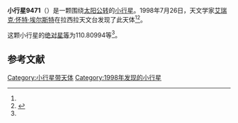 {{Infobox planet
| bgcolour = #FFFFC0
| name = 9471 Ostend
| symbol = 
| image = 
| caption = 
| discovery = yes
| discovery_ref = 
| discoverer = [[艾瑞克·怀特·埃尔斯特|艾瑞克·怀特·埃尔斯特]]
| discovery_site = [[拉西拉天文台|拉西拉天文台]] 
| discovered = 1998年7月26日
| designations = yes
| mp_name = 
| named_after = 
| alt_names = 1998 OU13/ 1979 OE3 / 1980 VK4 / 1989 TP10 / 1993 OZ5
| mp_category = [[主带小行星|主带小行星]]
| orbit_ref = <ref name="a">[http://ssd.jpl.nasa.gov/sbdb.cgi?sstr=9471 9471 Ostend] {{Wayback|url=http://ssd.jpl.nasa.gov/sbdb.cgi?sstr=9471 |date=20140830163406 }}，小行星數據庫瀏覽器（JPL Small-Body Database Browser）－[[美国国家航空航天局|美国国家航空航天局]]喷气推进实验室</ref>
| epoch = 2456400.5 (2013年4月18日更新)
| aphelion = {{convert|3.0254287|AU|km|3|abbr=on|lk=out}}
| perihelion = {{convert|2.5537035|AU|km|3|abbr=on}}
| semimajor = {{convert|2.7895661|AU|km|3|abbr=on}}
| eccentricity = 0.0845517
| period = 1701.779982 [[日|日]]<br />4.66[[儒略年|儒略年]]
| avg_speed = 
| inclination = 2.43634
| asc_node = 310.26433
| mean_anomaly = 
| arg_peri = 110.80994
| satellites = 
| physical_characteristics = yes
| dimensions = 
| mass = 
| density = 
| surface_grav = 
| escape_velocity = 
| sidereal_day = 
| axial_tilt = 
| pole_ecliptic_lat = 
| pole_ecliptic_lon = 
| albedo = 
| temperatures= 
| temp_name1 = 
| mean_temp_1 = 
| max_temp_1 = 
| temp_name2 = 
| max_temp_2 = 
| spectral_type = 
| abs_magnitude = 110.80994
}}

'''小行星9471'''（{{lang-en|9471 Ostend}}）是一颗围绕[[太阳|太阳]][[公转|公转]]的[[小行星|小行星]]。1998年7月26日，天文学家[[艾瑞克·怀特·埃尔斯特|艾瑞克·怀特·埃尔斯特]]在拉西拉天文台发现了此天体<ref name="a" /><ref>{{cite news|title=小行星列表|url=http://cfa-www.harvard.edu/iau/lists/NumberedMPs.txt|accessdate=2013-07-08|newspaper=哈佛大学|archive-date=2008-05-17|archive-url=https://web.archive.org/web/20080517010638/http://cfa-www.harvard.edu/iau/lists/NumberedMPs.txt|dead-url=no}}</ref>。

这颗小行星的[[绝对星等|绝对星等]]为110.80994等<ref name="a" />。

==参考文献==
{{reflist}}
{{Minor Planet Number|[[小行星9470|小行星9470]]|[[小行星9472|小行星9472]]}}

{{小天体}}

[[Category:小行星带天体|Category:小行星带天体]]
[[Category:1998年发现的小行星|Category:1998年发现的小行星]]

{{asteroid-stub}}